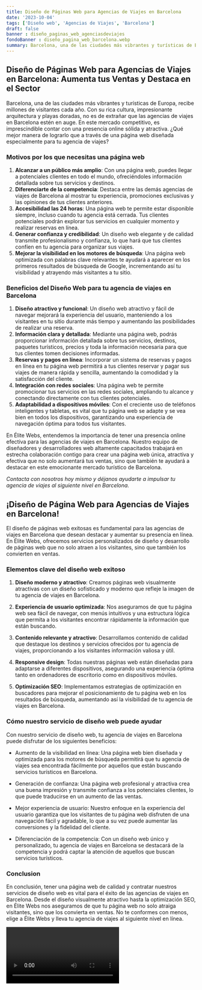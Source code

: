```yaml
---
title: Diseño de Páginas Web para Agencias de Viajes en Barcelona
date: '2023-10-04'
tags: ['Diseño web', 'Agencias de Viajes', 'Barcelona']
draft: false
banner : diseño_paginas_web_agenciasdeviajes
fondoBanner : diseño_pagina_web_barcelona.webp
summary: Barcelona, una de las ciudades más vibrantes y turísticas de Europa, recibe millones de visitantes cada año. Con su rica cultura, impresionante arquitectura y playas doradas, no es de extrañar que las agencias de viajes en Barcelona estén en auge. En este mercado competitivo, es imprescindible contar con una presencia online sólida y atractiva. ¿Qué mejor manera de lograrlo que a través de una página web diseñada especialmente para tu agencia de viajes?
---
```


## Diseño de Páginas Web para Agencias de Viajes en Barcelona: Aumenta tus Ventas y Destaca en el Sector

Barcelona, una de las ciudades más vibrantes y turísticas de Europa, recibe millones de visitantes cada año. Con su rica cultura, impresionante arquitectura y playas doradas, no es de extrañar que las agencias de viajes en Barcelona estén en auge. En este mercado competitivo, es imprescindible contar con una presencia online sólida y atractiva. ¿Qué mejor manera de lograrlo que a través de una página web diseñada especialmente para tu agencia de viajes?

### Motivos por los que necesitas una página web

1. **Alcanzar a un público más amplio**: Con una página web, puedes llegar a potenciales clientes en todo el mundo, ofreciéndoles información detallada sobre tus servicios y destinos.
2. **Diferenciarte de la competencia**: Destaca entre las demás agencias de viajes de Barcelona al mostrar tu experiencia, promociones exclusivas y las opiniones de tus clientes anteriores.
3. **Accesibilidad las 24 horas**: Una página web te permite estar disponible siempre, incluso cuando tu agencia está cerrada. Tus clientes potenciales podrán explorar tus servicios en cualquier momento y realizar reservas en línea.
4. **Generar confianza y credibilidad**: Un diseño web elegante y de calidad transmite profesionalismo y confianza, lo que hará que tus clientes confíen en tu agencia para organizar sus viajes.
5. **Mejorar la visibilidad en los motores de búsqueda**: Una página web optimizada con palabras clave relevantes te ayudará a aparecer en los primeros resultados de búsqueda de Google, incrementando así tu visibilidad y atrayendo más visitantes a tu sitio.

### Beneficios del Diseño Web para tu agencia de viajes en Barcelona

1. **Diseño atractivo y funcional**: Un diseño web atractivo y fácil de navegar mejorará la experiencia del usuario, manteniendo a los visitantes en tu sitio durante más tiempo y aumentando las posibilidades de realizar una reserva.
2. **Información clara y detallada**: Mediante una página web, podrás proporcionar información detallada sobre tus servicios, destinos, paquetes turísticos, precios y toda la información necesaria para que tus clientes tomen decisiones informadas.
3. **Reservas y pagos en línea**: Incorporar un sistema de reservas y pagos en línea en tu página web permitirá a tus clientes reservar y pagar sus viajes de manera rápida y sencilla, aumentando la comodidad y la satisfacción del cliente.
4. **Integración con redes sociales**: Una página web te permite promocionar tus servicios en las redes sociales, ampliando tu alcance y conectando directamente con tus clientes potenciales.
5. **Adaptabilidad a dispositivos móviles**: Con el creciente uso de teléfonos inteligentes y tabletas, es vital que tu página web se adapte y se vea bien en todos los dispositivos, garantizando una experiencia de navegación óptima para todos tus visitantes.

En Élite Webs, entendemos la importancia de tener una presencia online efectiva para las agencias de viajes en Barcelona. Nuestro equipo de diseñadores y desarrolladores web altamente capacitados trabajará en estrecha colaboración contigo para crear una página web única, atractiva y efectiva que no solo aumentará tus ventas, sino que también te ayudará a destacar en este emocionante mercado turístico de Barcelona.

*Contacta con nosotros hoy mismo y déjanos ayudarte a impulsar tu agencia de viajes al siguiente nivel en Barcelona.*

<GifSeo />

<Cta />

## ¡Diseño de Página Web para Agencias de Viajes en Barcelona!

El diseño de páginas web exitosas es fundamental para las agencias de viajes en Barcelona que desean destacar y aumentar su presencia en línea. En Élite Webs, ofrecemos servicios personalizados de diseño y desarrollo de páginas web que no solo atraen a los visitantes, sino que también los convierten en ventas.

### Elementos clave del diseño web exitoso

1. **Diseño moderno y atractivo**: Creamos páginas web visualmente atractivas con un diseño sofisticado y moderno que refleje la imagen de tu agencia de viajes en Barcelona.

2. **Experiencia de usuario optimizada**: Nos aseguramos de que tu página web sea fácil de navegar, con menús intuitivos y una estructura lógica que permita a los visitantes encontrar rápidamente la información que están buscando.

3. **Contenido relevante y atractivo**: Desarrollamos contenido de calidad que destaque los destinos y servicios ofrecidos por tu agencia de viajes, proporcionando a los visitantes información valiosa y útil.

4. **Responsive design**: Todas nuestras páginas web están diseñadas para adaptarse a diferentes dispositivos, asegurando una experiencia óptima tanto en ordenadores de escritorio como en dispositivos móviles.

5. **Optimización SEO**: Implementamos estrategias de optimización en buscadores para mejorar el posicionamiento de tu página web en los resultados de búsqueda, aumentando así la visibilidad de tu agencia de viajes en Barcelona.

### Cómo nuestro servicio de diseño web puede ayudar

Con nuestro servicio de diseño web, tu agencia de viajes en Barcelona puede disfrutar de los siguientes beneficios:

- Aumento de la visibilidad en línea: Una página web bien diseñada y optimizada para los motores de búsqueda permitirá que tu agencia de viajes sea encontrada fácilmente por aquellos que están buscando servicios turísticos en Barcelona.

- Generación de confianza: Una página web profesional y atractiva crea una buena impresión y transmite confianza a los potenciales clientes, lo que puede traducirse en un aumento de las ventas.

- Mejor experiencia de usuario: Nuestro enfoque en la experiencia del usuario garantiza que los visitantes de tu página web disfruten de una navegación fácil y agradable, lo que a su vez puede aumentar las conversiones y la fidelidad del cliente.

- Diferenciación de la competencia: Con un diseño web único y personalizado, tu agencia de viajes en Barcelona se destacará de la competencia y podrá captar la atención de aquellos que buscan servicios turísticos.

### Conclusion

En conclusión, tener una página web de calidad y contratar nuestros servicios de diseño web es vital para el éxito de las agencias de viajes en Barcelona. Desde el diseño visualmente atractivo hasta la optimización SEO, en Élite Webs nos aseguramos de que tu página web no solo atraiga visitantes, sino que los convierta en ventas. No te conformes con menos, elige a Élite Webs y lleva tu agencia de viajes al siguiente nivel en línea.

<Video />

<CtaBot job='Agencias de Viajes' city='Barcelona'/>

<Gmaps query='Barcelona+españa+maps' />